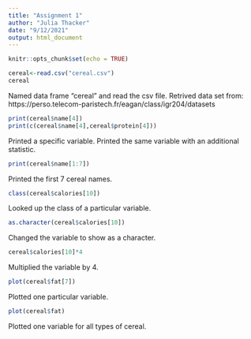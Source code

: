 ```yaml
---
title: "Assignment 1"
author: "Julia Thacker"
date: "9/12/2021"
output: html_document
---
```


```r
knitr::opts_chunk$set(echo = TRUE)
```

```r
cereal<-read.csv("cereal.csv")
cereal
```
Named data frame "cereal" and read the csv file.
Retrived data set from: https://perso.telecom-paristech.fr/eagan/class/igr204/datasets
```r
print(cereal$name[4])
print(c(cereal$name[4],cereal$protein[4]))
```
Printed a specific variable.
Printed the same variable with an additional statistic.
```r
print(cereal$name[1:7])
```
Printed the first 7 cereal names.
```r
class(cereal$calories[10])
```
Looked up the class of a particular variable.
```r
as.character(cereal$calories[10])
```
Changed the variable to show as a character.
```r
cereal$calories[10]*4
```
Multiplied the variable by 4.
```r
plot(cereal$fat[7])
```
Plotted one particular variable.
```r
plot(cereal$fat)
```
Plotted one variable for all types of cereal.
